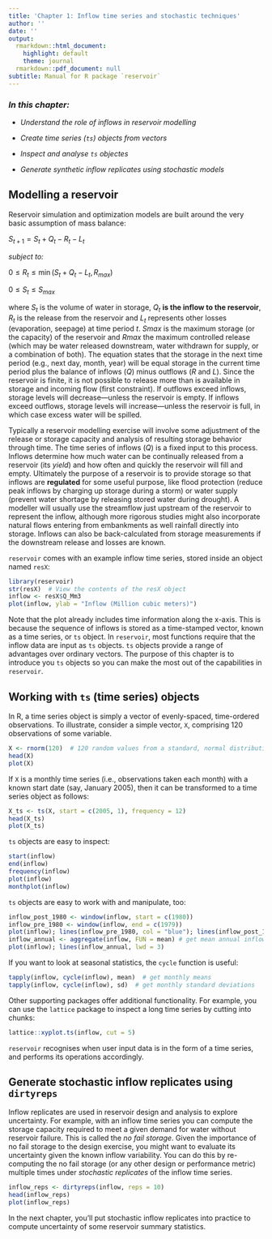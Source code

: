 ```yaml
---
title: 'Chapter 1: Inflow time series and stochastic techniques'
author: ''
date: ''
output:
  rmarkdown::html_document:
    highlight: default
    theme: journal
  rmarkdown::pdf_document: null
subtitle: Manual for R package `reservoir`
---
```


### *In this chapter:*

* *Understand the role of inflows in reservoir modelling*

* *Create time series (`ts`) objects from vectors*

* *Inspect and analyse `ts` objectes*

* *Generate synthetic inflow replicates using stochastic models*

## Modelling a reservoir

Reservoir simulation and optimization models are built around the very basic assumption of mass balance:

$S_{t+1} = S_{t} + Q_{t} - R_{t} - L_{t}$

_subject to:_

$0 \le R_{t} \le \min(S_{t} + Q_{t} - L_{t}, R_{max})$

$0 \le S_{t} \le S_{max}$


where $S_{t}$ is the volume of water in storage, $Q_{t}$ __is the inflow to the reservoir__, $R_{t}$ is the release from the reservoir and $L_{t}$ represents other losses (evaporation, seepage) at time period $t$. $S{max}$ is the maximum storage (or the capacity) of the reservoir and $R{max}$ the maximum controlled release (which may be water released downstream, water withdrawn for supply, or a combination of both). The equation states that the storage in the next time period (e.g., next day, month, year) will be equal storage in the current time period plus the balance of inflows ($Q$) minus outflows ($R$ and $L$). Since the reservoir is finite, it is not possible to release more than is available in storage and incoming flow (first constraint). If outflows exceed inflows, storage levels will decrease---unless the reservoir is empty. If inflows exceed outflows, storage levels will increase---unless the reservoir is full, in which case excess water will be spilled. 

Typically a reservoir modelling exercise will involve some adjustment of the release or storage capacity and analysis of resulting storage behavior through time. The time series of inflows ($Q$) is a fixed input to this process. Inflows determine how much water can be continually released from a reservoir (its *yield*) and how often and quickly the reservoir will fill and empty. Ultimately the purpose of a reservoir is to provide storage so that inflows are __regulated__ for some useful purpose, like flood protection (reduce peak inflows by charging up storage during a storm) or water supply (prevent water shortage by releasing stored water during drought). A modeller will usually use the streamflow just upstream of the reservoir to represent the inflow, although more rigorous studies might also incorporate natural flows entering from embankments as well rainfall directly into storage. Inflows can also be back-calculated from storage measurements if the downstream release and losses are known.

`reservoir` comes with an example inflow time series, stored inside an object named `resX`:

```r
library(reservoir)
str(resX)  # View the contents of the resX object
inflow <- resX$Q_Mm3
plot(inflow, ylab = "Inflow (Million cubic meters)")
```

Note that the plot already includes time information along the x-axis. This is because the sequence of inflows is stored as a time-stamped vector, known as a time series, or `ts` object. In `reservoir`, most functions require that the inflow data are input as `ts` objects. `ts` objects provide a range of advantages over ordinary vectors. The purpose of this chapter is to introduce you `ts` objects so you can make the most out of the capabilities in `reservoir`.

## Working with `ts` (time series) objects

In R, a time series object is simply a vector of evenly-spaced, time-ordered observations. To illustrate, consider a simple vector, `X`, comprising 120 observations of some variable.

```r
X <- rnorm(120)  # 120 random values from a standard, normal distribution
head(X)
plot(X)
```

If `X` is a monthly time series (i.e., observations taken each month) with a known start date (say, January 2005), then it can be transformed to a time series object as follows:

```r
X_ts <- ts(X, start = c(2005, 1), frequency = 12)
head(X_ts)
plot(X_ts)
```

`ts` objects are easy to inspect:

```r
start(inflow)
end(inflow)
frequency(inflow)
plot(inflow)
monthplot(inflow)
```

`ts` objects are easy to work with and manipulate, too:

```r
inflow_post_1980 <- window(inflow, start = c(1980))
inflow_pre_1980 <- window(inflow, end = c(1979))
plot(inflow); lines(inflow_pre_1980, col = "blue"); lines(inflow_post_1980, col = "red")
inflow_annual <- aggregate(inflow, FUN = mean) # get mean annual inflows
plot(inflow); lines(inflow_annual, lwd = 3)
```


If you want to look at seasonal statistics, the `cycle` function is useful:

```r
tapply(inflow, cycle(inflow), mean)  # get monthly means
tapply(inflow, cycle(inflow), sd)  # get monthly standard deviations
```

Other supporting packages offer additional functionality. For example, you can use the `lattice` package to inspect a long time series by cutting into chunks:

```r
lattice::xyplot.ts(inflow, cut = 5)
```

`reservoir` recognises when user input data is in the form of a time series, and performs its operations accordingly.


## Generate stochastic inflow replicates using `dirtyreps`

Inflow replicates are used in reservoir design and analysis to explore uncertainty. For example, with an inflow time series you can compute the storage capacity required to meet a given demand for water without reservoir failure. This is called the _no fail storage_. Given the importance of no fail storage to the design exercise, you might want to evaluate its uncertainty given the known inflow variability. You can do this by re-computing the no fail storage (or any other design or performance metric) multiple times under _stochastic replicates_ of the inflow time series.

```r
inflow_reps <- dirtyreps(inflow, reps = 10)
head(inflow_reps)
plot(inflow_reps)
```

In the next chapter, you'll put stochastic inflow replicates into practice to compute uncertainty of some reservoir summary statistics.


